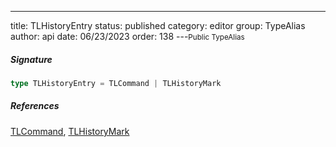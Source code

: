 ---
title: TLHistoryEntry
status: published
category: editor
group: TypeAlias
author: api
date: 06/23/2023
order: 138
---<Small>Public TypeAlias</Small>




##### Signature


```ts
type TLHistoryEntry = TLCommand | TLHistoryMark
```

##### References

[TLCommand](/gen/editor/TLCommand-type), [TLHistoryMark](/gen/editor/TLHistoryMark-type)

